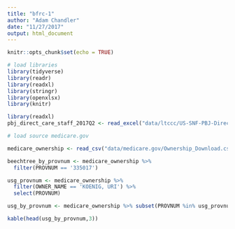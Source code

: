```yaml
---
title: "bfrc-1"
author: "Adam Chandler"
date: "11/27/2017"
output: html_document
---
```


```r
knitr::opts_chunk$set(echo = TRUE)
```

```r
# load libraries
library(tidyverse)
library(readr)
library(readxl)
library(stringr)
library(openxlsx)
library(knitr)

```

```r

library(readxl)
pbj_direct_care_staff_2017Q2 <- read_excel("data/ltccc/US-SNF-PBJ-Direct-Care-Staff-2017Q2.xlsx", sheet = "US SNF Staffing")

```

```r
# load source medicare.gov

medicare_ownership <- read_csv("data/medicare.gov/Ownership_Download.csv", col_types = cols(ZIP = col_character()))

```

```r

beechtree_by_provnum <- medicare_ownership %>%
  filter(PROVNUM == '335017')

usg_provnum <- medicare_ownership %>%
  filter(OWNER_NAME == 'KOENIG, URI') %>%
  select(PROVNUM)

usg_by_provnum <- medicare_ownership %>% subset(PROVNUM %in% usg_provnum$PROVNUM)

```

```r

kable(head(usg_by_provnum,3))

```

